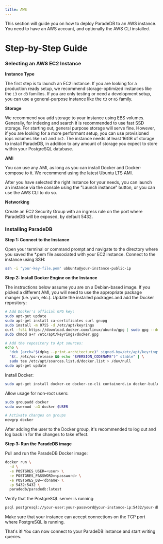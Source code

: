```yaml
---
title: AWS
---
```


This section will guide you on how to deploy ParadeDB to an AWS instance. You need to have an AWS account, and optionally the AWS CLI installed.

# Step-by-Step Guide

### Selecting an AWS EC2 Instance

**Instance Type**

The first step is to launch an EC2 instance. If you are looking for a production ready setup, we recommend storage-optimized instances like the `i3` or `d3` families.
If you are only testing or need a development setup, you can use a general-purpose instance like the `t3` or `m5` family.

**Storage**

We recommend you add storage to your instance using EBS volumes. Generally, for indexing and search it is recommended to use fast SSD storage. For starting
out, general purpose storage will serve fine. However, if you are looking for a more performant setup, you can use provisioned iops volumes like `io1` and `io2`. The instance
needs at least 16GB of storage to install ParadeDB, in addition to any amount of storage you expect to store within your PostgreSQL database.

**AMI**

You can use any AMI, as long as you can install Docker and Docker-compose to it. We recommend using the latest Ubuntu LTS AMI.

After you have selected the right instance for your needs, you can launch an instance via the console using the "Launch instance" button,
or you can use the AWS CLI to do so.

**Networking**

Create an EC2 Security Group with an ingress rule on the port where ParadeDB will be exposed, by default 5432.

### Installing ParadeDB

**Step 1: Connect to the Instance**

Open your terminal or command prompt and navigate to the directory where you saved the \*.pem file associated with your EC2 instance.
Connect to the instance using SSH:

```bash
ssh -i "your-key-file.pem" ubbuntu@your-instance-public-ip
```

**Step 2: Install Docker Engine on the Instance**

The instructions below assume you are on a Debian-based image. If you picked a different AMI, you will need to use the appropriate package manger (i.e. yum, etc.).
Update the installed packages and add the Docker repository:

```bash
# Add Docker's official GPG key:
sudo apt-get update
sudo apt-get install ca-certificates curl gnupg
sudo install -m 0755 -d /etc/apt/keyrings
curl -fsSL https://download.docker.com/linux/ubuntu/gpg | sudo gpg --dearmor -o /etc/apt/keyrings/docker.gpg
sudo chmod a+r /etc/apt/keyrings/docker.gpg

# Add the repository to Apt sources:
echo \
  "deb [arch="$(dpkg --print-architecture)" signed-by=/etc/apt/keyrings/docker.gpg] https://download.docker.com/linux/ubuntu \
  "$(. /etc/os-release && echo "$VERSION_CODENAME")" stable" | \
  sudo tee /etc/apt/sources.list.d/docker.list > /dev/null
sudo apt-get update
```

Install Docker:

```bash
sudo apt-get install docker-ce docker-ce-cli containerd.io docker-buildx-plugin docker-compose-plugin
```

Allow usage for non-root users:

```bash
sudo groupadd docker
sudo usermod -aG docker $USER

# Activate changes on groups
newgrp docker
```

<Note>
  After adding the user to the Docker group, it's recommended to log out and log
  back in for the changes to take effect.
</Note>

**Step 3: Run the ParadeDB image**

Pull and run the ParadeDB Docker image:

```bash
docker run \
  -d \
  -e POSTGRES_USER=<user> \
  -e POSTGRES_PASSWORD=<password> \
  -e POSTGRES_DB=<dbname> \
  -p 5432:5432 \
  paradedb/paradedb:latest
```

Verify that the PostgreSQL server is running:

```bash
psql postgresql://your-user:your-password@your-instance-ip:5432/your-db
```

Make sure that your instance can accept connections on the TCP port where PostgreSQL is running.

That's it! You can now connect to your ParadeDB instance and start writing queries.
